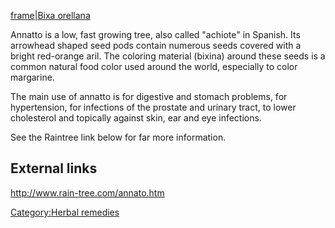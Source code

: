 [[image:Bixa_orellana.jpg|frame|Bixa orellana]]

Annatto is a low, fast growing tree, also called "achiote" in Spanish. Its arrowhead shaped seed pods contain numerous seeds covered with a bright red-orange aril. The coloring material (bixina) around these seeds is a common natural food color used around the world, especially to color margarine.

The main use of annatto is for digestive and stomach problems, for hypertension, for infections of the prostate and urinary tract, to lower cholesterol and topically against skin, ear and eye infections.

See the Raintree link below for far more information.

== External links ==

http://www.rain-tree.com/annato.htm

[[Category:Herbal remedies]]